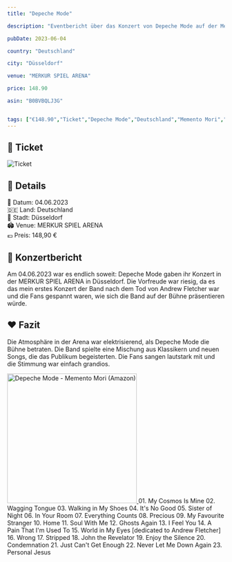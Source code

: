 ```yaml
---
title: "Depeche Mode"

description: "Eventbericht über das Konzert von Depeche Mode auf der Memento Mori Tour in der MERKUR SPIEL ARENA in Düsseldorf."

pubDate: 2023-06-04

country: "Deutschland"

city: "Düsseldorf"

venue: "MERKUR SPIEL ARENA"

price: 148.90

asin: "B0BVBQLJ3G"


tags: ["€148.90","Ticket","Depeche Mode","Deutschland","Memento Mori","Konzert","ESPRIT Arena","Düsseldorf","2023","Live Nation"]
---
```



## 🎫 Ticket

![Ticket](../../../gallery/2023/06/04/2023-06-04_19-00-00.jpg)

## 📌 Details
📅 Datum: 04.06.2023  
🇩🇪 Land: Deutschland  
📍 Stadt: Düsseldorf  
🏟️ Venue: MERKUR SPIEL ARENA  
💶 Preis: 148,90 €  


## 🎤 Konzertbericht

Am 04.06.2023 war es endlich soweit: Depeche Mode gaben ihr Konzert in der MERKUR SPIEL ARENA in Düsseldorf. 
Die Vorfreude war riesig, da es das mein erstes Konzert der Band nach dem Tod von Andrew Fletcher war und die Fans gespannt waren, 
wie sich die Band auf der Bühne präsentieren würde.

## ❤️ Fazit

Die Atmosphäre in der Arena war elektrisierend, als Depeche Mode die Bühne betraten.
Die Band spielte eine Mischung aus Klassikern und neuen Songs, die das Publikum begeisterten.
Die Fans sangen lautstark mit und die Stimmung war einfach grandios.

<Card title="Album" icon="seti:audio">
  <a href="https://www.amazon.de/dp/B0BVBQLJ3G?tag=mysteryland-21" target="_blank" rel="noopener noreferrer">
    <img src="https://m.media-amazon.com/images/I/71ybDKXxLmL._SL1500_.jpg" alt="Depeche Mode - Memento Mori (Amazon)" width="300" />
  </a>
</Card>

<Card title="Setlist" icon="list-format">
01. My Cosmos Is Mine
02. Wagging Tongue
03. Walking in My Shoes
04. It's No Good
05. Sister of Night
06. In Your Room
07. Everything Counts
08. Precious
09. My Favourite Stranger
10. Home
11. Soul With Me
12. Ghosts Again
13. I Feel You
14. A Pain That I'm Used To
15. World in My Eyes [dedicated to Andrew Fletcher]
16. Wrong
17. Stripped
18. John the Revelator
19. Enjoy the Silence
20. Condemnation
21. Just Can't Get Enough
22. Never Let Me Down Again
23. Personal Jesus
</Card>
<LinkCard
    title="Mehr Informationen"
    href="https://fanieng.com/2023/06/04/depeche-mode-duesseldorf-merkur-spiel-arena/"
/>